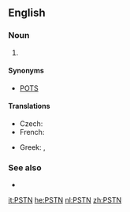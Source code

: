 ==English==
{{wikipedia}}

===Noun===
{{en-noun}}

# {{context|telecommunications|lang=en}} {{initialism of|{{w|Public switched telephone network}}}}

====Synonyms====
* [[POTS]]

====Translations====
{{trans-top|public switched telephone network}}
* Czech: {{t+|cs|VTS|m}}
* French: {{t+|fr|RTC|m}}
{{trans-mid}}
* Greek: {{t|el|ΔΜΤΔ|n|sc=Grek}}, {{t|el|Δημόσιο Μεταγωγικό Τηλεφωνικό Δίκτυο|n|sc=Grek}}
{{trans-bottom}}

===See also===
* {{pedia|Public switched telephone network}}

[[it:PSTN]]
[[he:PSTN]]
[[nl:PSTN]]
[[zh:PSTN]]